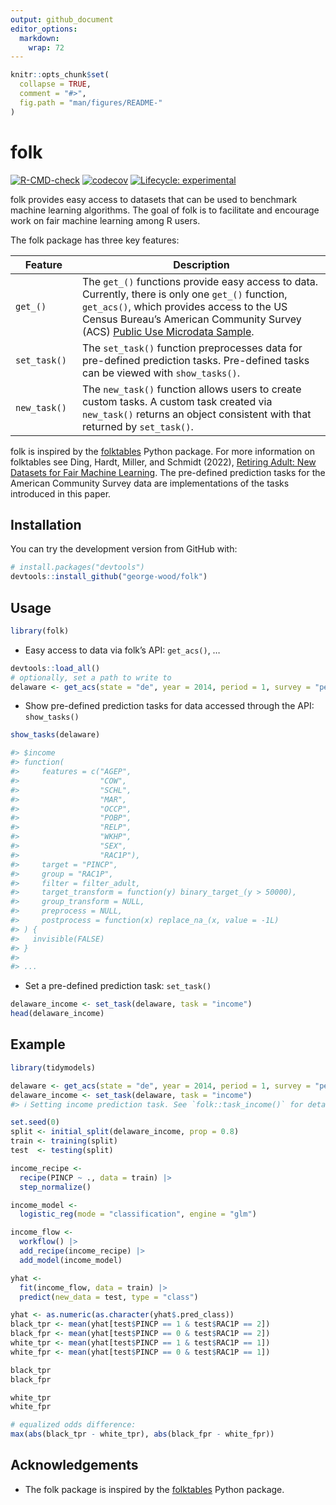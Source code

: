 ```yaml
---
output: github_document
editor_options: 
  markdown: 
    wrap: 72
---
```


<!-- README.md is generated from README.Rmd. Please edit that file -->

```r
knitr::opts_chunk$set(
  collapse = TRUE,
  comment = "#>",
  fig.path = "man/figures/README-"
)
```

# folk

<!-- badges: start -->

[![R-CMD-check](https://github.com/george-wood/folk/actions/workflows/R-CMD-check.yaml/badge.svg)](https://github.com/george-wood/folk/actions/workflows/R-CMD-check.yaml)
[![codecov](https://codecov.io/gh/george-wood/folk/branch/master/graph/badge.svg?token=QXIN95S7AJ)](https://codecov.io/gh/george-wood/folk)
[![Lifecycle:
experimental](https://img.shields.io/badge/lifecycle-experimental-orange.svg)](https://lifecycle.r-lib.org/articles/stages.html#experimental)

<!-- badges: end -->

folk provides easy access to datasets that can be used to benchmark
machine learning algorithms. The goal of folk is to facilitate and encourage work on fair machine learning among R users.

The folk package has three key features:

| Feature      | Description                                        |
|--------------|----------------------------------------------------|
| `get_()` | The `get_()` functions provide easy access to data. Currently, there is only one `get_()` function, `get_acs()`, which provides access to the US Census Bureau's American Community Survey (ACS) [Public Use Microdata Sample](https://www.census.gov/programs-surveys/acs/microdata.html). |
| `set_task()` | The `set_task()` function preprocesses data for pre-defined prediction tasks. Pre-defined tasks can be viewed with `show_tasks()`. |
| `new_task()` | The `new_task()` function allows users to create custom tasks. A custom task created via `new_task()` returns an object consistent with that returned by `set_task()`. |

folk is inspired by the
[folktables](https://github.com/socialfoundations/folktables) Python
package. For more information on folktables see Ding, Hardt, Miller, and
Schmidt (2022), [Retiring Adult: New Datasets for Fair Machine
Learning](https://arxiv.org/pdf/2108.04884.pdf). The pre-defined prediction
tasks for the American Community Survey data are implementations of the tasks introduced in this paper.

## Installation

You can try the development version from GitHub with:

```r
# install.packages("devtools")
devtools::install_github("george-wood/folk")
```


## Usage

```r
library(folk)
```

- Easy access to data via folk's API: `get_acs()`, ...

```r
devtools::load_all()
# optionally, set a path to write to
delaware <- get_acs(state = "de", year = 2014, period = 1, survey = "person")
```

- Show pre-defined prediction tasks for data accessed through the API: 
  `show_tasks()`

```r
show_tasks(delaware)

#> $income
#> function(
#>     features = c("AGEP",
#>                  "COW",
#>                  "SCHL",
#>                  "MAR",
#>                  "OCCP",
#>                  "POBP",
#>                  "RELP",
#>                  "WKHP",
#>                  "SEX",
#>                  "RAC1P"),
#>     target = "PINCP",
#>     group = "RAC1P",
#>     filter = filter_adult,
#>     target_transform = function(y) binary_target_(y > 50000),
#>     group_transform = NULL,
#>     preprocess = NULL,
#>     postprocess = function(x) replace_na_(x, value = -1L)
#> ) {
#>   invisible(FALSE)
#> }
#> 
#> ...
```

- Set a pre-defined prediction task: `set_task()`

```r
delaware_income <- set_task(delaware, task = "income")
head(delaware_income)
```

## Example

```r
library(tidymodels)

delaware <- get_acs(state = "de", year = 2014, period = 1, survey = "person")
delaware_income <- set_task(delaware, task = "income")
#> ℹ Setting income prediction task. See `folk::task_income()` for details.

set.seed(0)
split <- initial_split(delaware_income, prop = 0.8)
train <- training(split)
test  <- testing(split)

income_recipe <-
  recipe(PINCP ~ ., data = train) |>
  step_normalize()

income_model <-
  logistic_reg(mode = "classification", engine = "glm")

income_flow <-
  workflow() |>
  add_recipe(income_recipe) |>
  add_model(income_model)

yhat <- 
  fit(income_flow, data = train) |>
  predict(new_data = test, type = "class")
```

```r
yhat <- as.numeric(as.character(yhat$.pred_class))
black_tpr <- mean(yhat[test$PINCP == 1 & test$RAC1P == 2])
black_fpr <- mean(yhat[test$PINCP == 0 & test$RAC1P == 2])
white_tpr <- mean(yhat[test$PINCP == 1 & test$RAC1P == 1])
white_fpr <- mean(yhat[test$PINCP == 0 & test$RAC1P == 1])

black_tpr
black_fpr

white_tpr
white_fpr

# equalized odds difference:
max(abs(black_tpr - white_tpr), abs(black_fpr - white_fpr))
```



## Acknowledgements

-   The folk package is inspired by the
    [folktables](https://github.com/socialfoundations/folktables) Python
    package.
